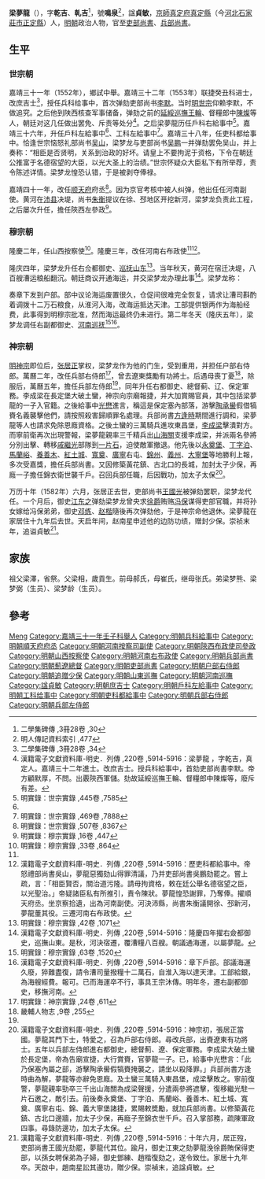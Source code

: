 {{明清人物信息框
| 姓名 = 梁夢龍
| 原名 =
| 圖片名稱=  
| 圖片大小 =  
| 圖片說明 =  
| 最高職務 = 太子太保吏部尚書
| 屆數 = 
| 國家 = 大明
| 前任 = 
| 繼任 = 
| 爵位 =
| 籍貫 = [[北直隸|北直隸]][[真定府|真定府]][[真定縣|真定縣]]
| 族裔 = 漢族
| 旗籍 = 
| 字號 = 字'''乾吉'''、號'''鳴泉'''
| 諡號 = 貞敏
| 出生日期 = 嘉靖六年（1527年）丁亥十一月十一日
| 出生地點 = [[北直隸|北直隸]][[真定縣|真定縣]]
| 逝世日期 = 萬曆三十年（1602年）
| 逝世地點 = [[北直隸|北直隸]][[真定縣|真定縣]]
| 墓葬 = 
| 配偶 = 娶武氏，继娶冯氏
| 親屬 = [[梁釗|梁釗]] (曾祖)<br />[[梁澤|梁澤]] (祖)<br />[[梁相|梁相]] (父)<br />梁恬、[[梁忠|梁忠]]、[[梁思|梁思]]、[[梁志|梁志]](子)<br />[[梁維本|梁維本]]、[[梁維基|梁維基]]、[[梁維樞|梁維樞]](孫) <br />[[梁清寬|梁清寬]]、[[梁清標|梁清標]]、[[梁清遠|梁清遠]] (曾孫)
| 出身 =
* 嘉靖三十一年壬子科舉人
* 嘉靖三十二年癸丑科進士出身
| 經歷 = 
| 著作 =
*《海運新考》、《史要編》、《賜麟堂集》、《歷官表奏抄》、《效忠錄要》、《讀書日錄》
}}
'''梁夢龍'''（{{bd|1527年||1602年||Liang梁}}），字'''乾吉'''、'''乹吉'''<ref>二學集碑傳 ,3冊28卷 ,30</ref>，號'''鳴泉'''<ref>明人傳記資料索引 ,477</ref>，諡'''貞敏'''，[[京師|京師]][[真定府|真定府]][[真定縣|真定縣]]（今[[河北|河北]][[石家莊市|石家莊市]][[正定縣|正定縣]]）人，[[明朝|明朝]]政治人物，官至[[明朝吏部尚書|吏部尚書]]、[[明朝兵部尚書|兵部尚書]]。

==生平==
===世宗朝===
嘉靖三十一年（1552年），鄉試中舉。嘉靖三十二年（1553年）联捷癸丑科进士，改庶吉士<ref>二學集碑傳 ,3冊28卷 ,34</ref>，授任兵科给事中，首次弹劾吏部尚书[[李默|李默]]。当时[[明世宗|明世宗]]仰赖李默，不做追究。之后他到陕西核查军事储备，弹劾之前的[[延綏巡撫|延綏巡撫]][[王輪|王輪]]、督糧郎中[[陳燦|陳燦]]等人，朝廷对这几任做出罢免、斥责等处分<ref>漢籍電子文獻資料庫-明史．列傳 ,220卷 ,5914-5916：梁夢龍 ，字乾吉，真定人。嘉靖三十二年進士。改庶吉士。授兵科給事中，首劾吏部尚書李默。帝方顧默厚，不問。出覈陝西軍儲。劾故延綏巡撫王輪、督糧郎中陳燦等，廢斥有差。</ref>。之后梁夢龍历任戶科右給事中<ref name="明實錄：世宗實錄 ,445卷 ,7585">明實錄：世宗實錄 ,445卷 ,7585</ref>。嘉靖三十六年，升任戶科左給事中<ref name="明實錄：世宗實錄 ,445卷 ,7585"/>、工科左給事中<ref>明實錄：世宗實錄 ,469卷 ,7888</ref>。嘉靖三十八年，任吏科都给事中。恰逢世宗恼怒礼部尚书[[吴山|吴山]]，梁梦龙与吏部尚书[[吳鵬_(嘉靖進士)|吴鹏]]一并弹劾罢免吴山，并上奏称：“相臣是否贤明，关系到治政的好坏。请皇上不要拘泥于资格，下令在朝廷公推富于名德宿望的大臣，以光大圣上的治绩。”世宗怀疑众大臣私下有所举荐，责令陈述详情。梁梦龙惶恐认错，于是被剥夺俸禄。

嘉靖四十一年，改任[[顺天府|顺天府]]府丞<ref>明實錄：世宗實錄 ,507卷 ,8367</ref>。因为京官考核中被人纠弹，他出任任河南副使。黄河在[[沛县|沛县]]决堤，尚书[[朱衡|朱衡]]提议在徐、邳地区开挖新河，梁梦龙负责此工程，之后屡次升任，擔任陝西左參政<ref>明實錄：穆宗實錄 ,16卷 ,447</ref>。

===穆宗朝===
隆慶二年，任山西按察使<ref name="明實錄：穆宗實錄 ,33卷 ,864">明實錄：穆宗實錄 ,33卷 ,864</ref>。隆慶三年，改任河南右布政使<ref name="明實錄：穆宗實錄 ,33卷 ,864"/><ref>漢籍電子文獻資料庫-明史．列傳 ,220卷 ,5914-5916：歷吏科都給事中。帝怒禮部尚書吳山，夢龍惡獨劾山得罪清議，乃并吏部尚書吳鵬劾罷之。嘗上疏，言：「相臣賢否，關治道污隆。請毋拘資格，敕在廷公舉名德宿望之臣，以光聖治。」帝疑諸臣私有所推引，責令陳狀。夢龍惶恐謝罪，乃奪俸。擢順天府丞。坐京察拾遺，出為河南副使。河決沛縣，尚書朱衡議開徐、邳新河，夢龍董其役。三遷河南右布政使。</ref>。

隆庆四年，梁梦龙升任右佥都御史、[[山东巡抚|巡抚山东]]<ref>明實錄：穆宗實錄 ,42卷 ,1071</ref>。当年秋天，黄河在宿迁决堤，八百艘漕运粮船翻沉。朝廷商议开通海运，并交梁梦龙办理此事<ref>漢籍電子文獻資料庫-明史．列傳 ,220卷 ,5914-5916：隆慶四年擢右僉都御史，巡撫山東。是秋，河決宿遷，覆漕糧八百艘。朝議通海運，以屬夢龍。</ref>。梁梦龙称：

{{Cquote|海上航线南部从淮安到胶州，北部从天津到海仓，各有商船往来。从胶州到海仓，岛屿上的商贾、居民经常出没。我们派人从淮安转运了二千石粟，从胶州转运了一千五百石麦，由海道到天津，试开海上航线，肯定可以成功。从淮安到天津，大约需走三十天。每年五月之前，风势柔顺，扬帆出航尤其便利。况且航行近海，海中的岛屿相联络，遇上风暴可以迅速倚靠。只要船只质量可靠，并仰赖时日预测出航，便可以保证安全。比元朝[[殷明略|殷明略]]的旧航线相比，将会更加安全便利。[[丘浚|丘浚]]所称的‘傍海通运’，即是如此。请将河运作为正式运输线，海运为辅助运输线。一旦河运不畅通，海运就可以接济，而且河道也可以全力用于疏浚，以图求长久安全。此外，海防非常重要，沿海卫所多年怠废、没有修缮整治，忧虑的言论已经出现。现在进行海运兼理河道，是一项正确的国家大策，并能兼顾军事防务。<ref>漢籍電子文獻資料庫-明史．列傳 ,220卷 ,5914-5916：夢龍言：「海道南自淮安至膠州，北自天津至海倉，各有商艇往來其間。自膠州至海倉，島人及商賈亦時出入。臣等因遣人自淮安轉粟二千石，自膠州轉麥千五百石，入海達天津，以試海道，無不利者。由淮安至天津，大要兩旬可達。歲五月以前，風勢柔順，揚帆尤便。況舟由近洋，洋中島嶼聯絡，遇風可依。苟船非朽敝，按占候以行，自可無虞。較元人殷明略故道，安便尤甚。丘濬所稱『傍海通運』，即此是也。請以河為正運，海為備運。萬一河未易通，則海運可濟，而河亦得悉心疏濬，以圖經久。又海防綦重，沿海衞所玩愒歲久，不加繕飭，識者有未然之憂。今行海運兼治河防，非徒足裨國計，兼於軍事有補。」</ref>}}

奏章下发到户部。部中议论海运废置很久，仓促间很难完全恢复，请求让漕司斟酌着调拨十二万石粮食，从淮河入海，改海运抵达天津。工部提供银两作为海船经费，此事得到明穆宗批准，然而海运最终仍未进行。第二年冬天（隆庆五年），梁梦龙调任右副都御史、[[河南巡抚|河南巡抚]]<ref>明實錄：穆宗實錄 ,63卷 ,1520</ref><ref>漢籍電子文獻資料庫-明史．列傳 ,220卷 ,5914-5916：章下戶部。部議海運久廢，猝難盡復，請令漕司量撥糧十二萬石，自淮入海以達天津。工部給銀，為海艘經費。報可。已而海運卒不行，事具王宗沐傳。明年冬，遷右副都御史，移撫河南。</ref>。

===神宗朝===
[[明神宗|明神宗]]即位后，[[张居正|张居正]]掌权，梁梦龙作为他的门生，受到重用，并担任户部右侍郎。萬曆二年，改任兵部右侍郎<ref name="明實錄：神宗實錄 ,24卷 ,611">明實錄：神宗實錄 ,24卷 ,611</ref>，曾去遼東獎勵有功將士。后遇母喪丁憂<ref>畿輔人物志 ,9卷 ,255</ref>，除服后，萬曆五年，擔任兵部左侍郎<ref name="明實錄：神宗實錄 ,24卷 ,611"/>，同年升任右都御史、總督蓟、辽、保定軍務。李成梁在長定堡大破土蠻，神宗向宗廟報捷，并大加賞賜官員，其中包括梁夢龍的一子入官籍。之後給事中[[光懋|光懋]]進言，稱這是保定塞內部落，游擊[[陶承嚳|陶承嚳]]假借犒賚名義襲擊他們，請按照殺害歸順罪名處理。兵部尚書[[方逢時|方逢時]]期間進行調和，梁夢龍等人也請求免除恩廕資格。之後土蠻的三萬騎兵進攻東昌堡，[[李成梁|李成梁]]擊潰對方。而寧前衛再次出現警報，梁夢龍親率三千精兵出[[山海關|山海關]]支援李成梁，并派兩名參將分別出擊、轉移[[戚繼光|戚繼光]]部隊到[[一片石|一片石]]，迫使敵軍撤退。他先後以[[永奠堡|永奠堡]]、[[丁字泊|丁字泊]]、[[馬蘭峪|馬蘭峪]]、[[養善木|養善木]]、[[紅土城|紅土城]]、[[寬奠|寬奠]]、[[广宁卫|廣寧]]右屯、[[錦州|錦州]]、[[義州|義州]]、[[大寧堡|大寧堡]]等地勝利上報，多次受嘉獎，擔任兵部尚書。又因修築黃花鎮、古北口的長城，加封太子少保，再廕一子擔任錦衣衛世襲千戶。召回兵部任職，后因戰功，加太子太保<ref>漢籍電子文獻資料庫-明史．列傳 ,220卷 ,5914-5916：神宗初，張居正當國。夢龍其門下士，特愛之，召為戶部右侍郎。尋改兵部，出賚遼東有功將士。五年以兵部左侍郎進右都御史，總督薊、遼、保定軍務。李成梁大破土蠻於長定堡，帝為告廟宣捷，大行賞賚，官夢龍一子。已，給事中光懋言：「此乃保塞內屬之部，游擊陶承嚳假犒賚掩襲之，請坐以殺降罪。」兵部尚書方逢時曲為解，夢龍等亦辭免恩廕。及土蠻三萬騎入東昌堡，成梁擊敗之。寧前復警，夢龍親率勁卒三千出山海關為成梁聲援，分遣兩參將遮擊，復移繼光駐一片石邀之，敵引去。前後奏永奠堡、丁字泊、馬蘭峪、養善木、紅土城、寬奠、廣寧右屯、錦、義大寧堡諸捷，累賜敕奬勵，就加兵部尚書。以修築黃花鎮、古北口邊牆，加太子少保，再廕子至錦衣世千戶。召入掌部務，疏陳軍政四事。尋錄防邊功，加太子太保。</ref>。

万历十年（1582年）六月，张居正去世，吏部尚书[[王國光_(明朝)|王國光]]被弹劾罢职，梁梦龙代任。一个月后，御史[[江东之|江东之]]弹劾梁梦龙曾央求[[徐爵|徐爵]]贿赂[[冯保|冯保]]谋得吏部官職，并将孙女嫁给冯保弟弟，御史[[邓练|邓练]]、[[赵楷|赵楷]]隨後再次弹劾他，于是神宗命他退休。梁夢龍在家居住十九年后去世。天启年间，赵南星申述他的边防功绩，赠封少保。崇祯末年，追谥貞敏<ref>漢籍電子文獻資料庫-明史．列傳 ,220卷 ,5914-5916：十年六月，居正歿，吏部尚書王國光劾罷，夢龍代其位。踰月，御史江東之劾夢龍浼徐爵賄保得吏部，以孫女聘保弟為子婦，御史鄧練、趙楷復劾之，遂令致仕。家居十九年卒。天啟中，趙南星訟其邊功，贈少保。崇禎末，追諡貞敏。</ref>。

==家族==
祖父梁澤，省祭。父梁相，歲貢生。前母郝氏，母崔氏，继母张氏。弟梁梦熊、梁梦弼（生员）、梁梦龄（生员）。

== 參考 ==
{{reflist|2}}

{{start box}}
{{s-off}}
{{succession box|[[王國光_(明朝)|王國光]]|[[嚴清|嚴清]]|[[明朝吏部尚書|明朝吏部尚書]]|万历十年壬午<br />1582年}}
{{succession box|[[方逢時|方逢時]]|[[吳兌|吳兌]]|[[明朝兵部尚書|明朝兵部尚書]]|万历九年辛巳 - 万历十年壬午<br />1581年－1582年}}
{{succession box|[[楊兆|楊兆]]|[[吳兌|吳兌]]|[[蓟辽总督|明朝蓟辽总督]]|萬曆五年十二月癸卯 - 萬曆九年四月丁未<br />1578年1月28日 - 1581年5月16日}}
{{end box}}
{{嘉靖三十二年癸丑科殿試金榜}}

{{Authority control}}

{{DEFAULTSORT:Liang梁}}
[[Category:梁姓|Meng]]
[[Category:嘉靖三十一年壬子科舉人|Category:嘉靖三十一年壬子科舉人]]
[[Category:明朝兵科給事中|Category:明朝兵科給事中]]
[[Category:明朝順天府府丞|Category:明朝順天府府丞]]
[[Category:明朝河南按察司副使|Category:明朝河南按察司副使]]
[[Category:明朝陝西布政使司參政|Category:明朝陝西布政使司參政]]
[[Category:明朝山西按察使|Category:明朝山西按察使]]
[[Category:明朝河南右布政使|Category:明朝河南右布政使]]
[[Category:明朝兵部尚書|Category:明朝兵部尚書]]
[[Category:明朝薊遼總督|Category:明朝薊遼總督]]
[[Category:明朝吏部尚書|Category:明朝吏部尚書]]
[[Category:明朝户部右侍郎|Category:明朝户部右侍郎]]
[[Category:明朝追赠少保|Category:明朝追赠少保]]
[[Category:明朝山東巡撫|Category:明朝山東巡撫]]
[[Category:明朝河南巡撫|Category:明朝河南巡撫]]
[[Category:諡貞敏|Category:諡貞敏]]
[[Category:明朝庶吉士|Category:明朝庶吉士]]
[[Category:明朝戶科左給事中|Category:明朝戶科左給事中]]
[[Category:明朝工科给事中|Category:明朝工科给事中]]
[[Category:明朝吏科都給事中|Category:明朝吏科都給事中]]
[[Category:明朝兵部右侍郎|Category:明朝兵部右侍郎]]
[[Category:明朝兵部左侍郎|Category:明朝兵部左侍郎]]